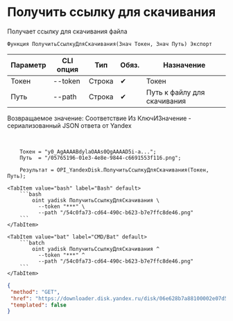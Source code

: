 ﻿---
sidebar_position: 6
description: Получить ссылку для скачивания и другие функции для работы с Yandex Disk в Открытом пакете интеграций - бесплатной open-source библиотеке интеграций для 1С:Предприятие 8, OneScript и CLI
keywords: [1C, 1С, 1С:Предприятие, 1С:Предприятие 8.3, API, Интеграция, Сервисы, Обмен, OneScript, CLI, Yandex Disk]
---


# Получить ссылку для скачивания
 Получает ссылку для скачивания файла



`Функция ПолучитьСсылкуДляСкачивания(Знач Токен, Знач Путь) Экспорт`

  | Параметр | CLI опция | Тип | Обяз. | Назначение |
  |-|-|-|-|-|
  | Токен | --token | Строка | &#x2714; | Токен |
  | Путь | --path | Строка | &#x2714; | Путь к файлу для скачивания |

  
  Возвращаемое значение:   Соответствие Из КлючИЗначение - сериализованный JSON ответа от Yandex

<br/>




```bsl title="Пример использования для 1С:Предприятие/OneScript"
    Токен = "y0_AgAAAABdylaOAAs0QgAAAAD5i-a...";
    Путь  = "/05765196-01e3-4e8e-9844-c6691553f116.png";

    Результат = OPI_YandexDisk.ПолучитьСсылкуДляСкачивания(Токен, Путь);
```
    

 <Tabs>
  
    <TabItem value="bash" label="Bash" default>
        ```bash
            oint yadisk ПолучитьСсылкуДляСкачивания \
              --token "***" \
              --path "/54c0fa73-cd64-490c-b623-b7e7ffc8de46.png"
        ```
    </TabItem>
  
    <TabItem value="bat" label="CMD/Bat" default>
        ```batch
            oint yadisk ПолучитьСсылкуДляСкачивания ^
              --token "***" ^
              --path "/54c0fa73-cd64-490c-b623-b7e7ffc8de46.png"
        ```
    </TabItem>
</Tabs>


```json title="Результат"
{
 "method": "GET",
 "href": "https://downloader.disk.yandex.ru/disk/06e628b7a88100002e07d52c46004b2c5189e5d270d8f6839fa75b8d6b36d1c5/68c1b12d/gwThwhLBKYvLhQCNnqAHipg9dL32B8ucsRJtTnFcQwXyscfbJ8B8OyXfwGYeSiPiSjoRHIEODK4QYbBUqVd5IQ%3D%3D?uid=1573541518&filename=54c0fa73-cd64-490c-b623-b7e7ffc8de46.png&disposition=attachment&hash=&limit=0&content_type=multipart&owner_uid=1573541518&fsize=2114023&hid=03d7263840468e281bd0b238a26e7d0d&media_type=image&tknv=v3&etag=9e0176f87f6565a22f78e0f9b39a4d78",
 "templated": false
}
```
